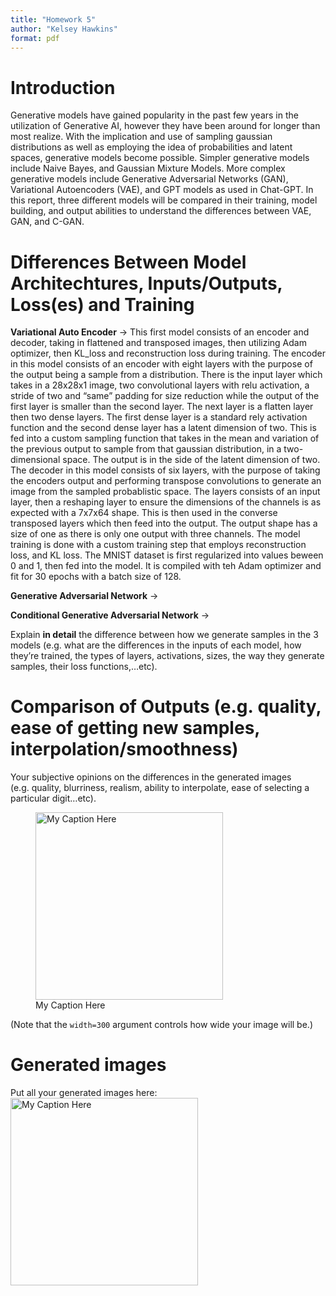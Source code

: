 ```yaml
---
title: "Homework 5"
author: "Kelsey Hawkins"
format: pdf
---
```


# Introduction
Generative models have gained popularity in the past few years in the utilization of Generative AI, however they have been around for longer than most realize. With the implication and use of sampling gaussian distributions as well as employing the idea of probabilities and latent spaces, generative models become possible. Simpler generative models include Naive Bayes, and Gaussian Mixture Models. More complex generative models include Generative Adversarial Networks (GAN), Variational Autoencoders (VAE), and GPT models as used in Chat-GPT. In this report, three different models will be compared in their training, model building, and output abilities to understand the differences between VAE, GAN, and C-GAN. 


# Differences Between Model Architechtures, Inputs/Outputs, Loss(es) and Training
**Variational Auto Encoder** -> This first model consists of an encoder and decoder, taking in flattened and transposed images, then utilizing Adam optimizer, then KL_loss and reconstruction loss during training. 
The encoder in this model consists of an encoder with eight layers with the purpose of the output being a sample from a distribution. There is the input layer which takes in a 28x28x1 image, two convolutional layers with relu activation, a stride of two and "same" padding for size reduction while the output of the first layer is smaller than the second layer. The next layer is a flatten layer then two dense layers. The first dense layer is a standard rely activation function and the second dense layer has a latent dimension of two. This is fed into a custom sampling function that takes in the mean and variation of the previous output to sample from that gaussian distribution, in a two-dimensional space. The output is in the side of the latent dimension of two. 
The decoder in this model consists of six layers, with the purpose of taking the encoders output and performing transpose convolutions to generate an image from the sampled probablistic space. The layers consists of an input layer, then a reshaping layer to ensure the dimensions of the channels is as expected with a 7x7x64 shape. This is then used in the converse transposed layers which then feed into the output. The output shape has a size of one as there is only one output with three channels.
The model training is done with a custom training step that employs reconstruction loss, and KL loss. The MNIST dataset is first regularized into values beween 0 and 1, then fed into the model. It is compiled with teh Adam optimizer and fit for 30 epochs with a batch size of 128. 

**Generative Adversarial Network** -> 

**Conditional Generative Adversarial Network** -> 


Explain **in detail** the difference between how we generate samples in the 3 models (e.g. what are the differences in the inputs of each model, how they're trained, the types of layers, activations, sizes, the way they generate samples, their loss functions,...etc).


# Comparison of Outputs (e.g. quality, ease of getting new samples, interpolation/smoothness)

Your subjective opinions on the differences in the generated images (e.g. quality, blurriness, realism, ability to interpolate, ease of selecting a particular digit...etc).


![My Caption Here](/Users/cparlett/Desktop/corgi.jpg){width=300}

(Note that the `width=300` argument controls how wide your image will be.)

# Generated images

Put all your generated images here:
![My Caption Here](/Users/cparlett/Desktop/corgi.jpg){width=300}
